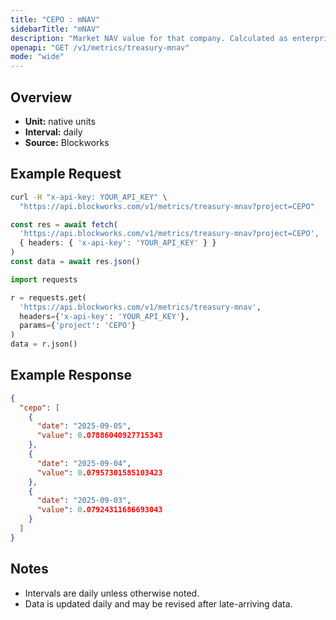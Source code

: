 ```yaml
---
title: "CEPO : mNAV"
sidebarTitle: "mNAV"
description: "Market NAV value for that company. Calculated as enterprise value / NAV"
openapi: "GET /v1/metrics/treasury-mnav"
mode: "wide"
---
```


## Overview

- **Unit:** native units
- **Interval:** daily
- **Source:** Blockworks

## Example Request

<CodeGroup>

```bash cURL
curl -H "x-api-key: YOUR_API_KEY" \
  "https://api.blockworks.com/v1/metrics/treasury-mnav?project=CEPO"
```

```typescript TypeScript
const res = await fetch(
  'https://api.blockworks.com/v1/metrics/treasury-mnav?project=CEPO',
  { headers: { 'x-api-key': 'YOUR_API_KEY' } }
)
const data = await res.json()
```

```python Python
import requests

r = requests.get(
  'https://api.blockworks.com/v1/metrics/treasury-mnav',
  headers={'x-api-key': 'YOUR_API_KEY'},
  params={'project': 'CEPO'}
)
data = r.json()
```

</CodeGroup>

## Example Response

```json
{
  "cepo": [
    {
      "date": "2025-09-05",
      "value": 0.07886040927715343
    },
    {
      "date": "2025-09-04",
      "value": 0.07957301585103423
    },
    {
      "date": "2025-09-03",
      "value": 0.07924311686693043
    }
  ]
}
```

## Notes
- Intervals are daily unless otherwise noted.
- Data is updated daily and may be revised after late-arriving data.
